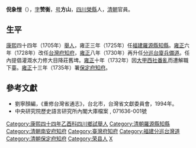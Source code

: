 '''倪象愷'''（{{bd|1684年||1745年||catIdx=N倪}}），[[表字|字]]'''赞衡'''，[[号|号]]'''方山'''，[[四川|四川]][[榮縣|榮縣]]人，[[清朝|清朝]]官員。

== 生平 ==
[[康熙|康熙]]四十四年（1705年）[[舉人|舉人]]，雍正三年（1725年）任[[福建|福建]][[羅源縣|羅源縣]][[知縣|知縣]]。[[雍正|雍正]]六年（1728年）改任[[台灣府知府|台灣府知府]]，[[雍正|雍正]]八年（1730年）再升任[[分巡台廈兵備道|分巡台廈兵備道]]。任內提倡灌溉水力修大目降莊舊埤。[[雍正|雍正]]十年（1732年）因[[大甲西社番亂|大甲西社番亂]]而遭解職下臺。[[雍正|雍正]]十三年（1735年）署[[保定府|保定府]][[知府|知府]]。

==參考文獻==
*劉寧顏編，《重修台灣省通志》，台北市，台灣省文獻委員會，1994年。
*中央研究院歷史語言研究所內閣大庫檔案 , 071636-001號

{{start box}}
{{s-off}}
{{succession box|汪大潤|徐元會|[[福州府|福州府]]羅源縣[[知縣|知縣]]|[[雍正|雍正]]三年－六年<br />（1725－1728年）}}
{{s-before|[[俞存仁|俞存仁]]}}
{{s-title|[[台灣府知府|台灣府知府]]|1729年上任}}
{{s-after|[[沈起元|沈起元]]}}
{{s-before|[[劉藩長|劉藩長]]}}
{{s-title|[[福建分巡台灣道|福建分巡台灣道]]|1731年}}
{{s-after|[[張嗣昌|張嗣昌]]}}
{{end box}}
{{臺灣統治者}}
{{清朝人物小作品}}

[[Category:康熙四十四年乙酉科四川鄉試舉人|Category:康熙四十四年乙酉科四川鄉試舉人]]
[[Category:清朝羅源縣知縣|Category:清朝羅源縣知縣]]
[[Category:清朝南安府知府|Category:清朝南安府知府]]
[[Category:臺灣府知府|Category:臺灣府知府]]
[[Category:福建分巡台灣道|Category:福建分巡台灣道]]
[[Category:清朝保定府知府|Category:清朝保定府知府]]
[[Category:荣县人|Category:荣县人]]
[[Category:倪姓|X]]